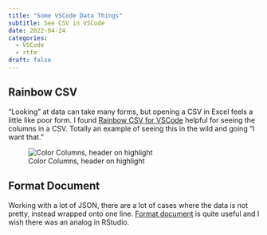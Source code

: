 ```yaml
---
title: "Some VSCode Data Things"
subtitle: See CSV in VSCode
date: 2022-04-24
categories:
  - VSCode
  - rtfm
draft: false
---
```



## Rainbow CSV

"Looking" at data can take many forms, but opening a CSV in Excel feels a little like poor form. I found [Rainbow CSV for VSCode](https://marketplace.visualstudio.com/items?itemName=mechatroner.rainbow-csv) helpful for seeing the columns in a CSV. Totally an example of seeing this in the wild and going "I want that."

![Color Columns, header on highlight](rainbow-csv.png)

## Format Document

Working with a lot of JSON, there are a lot of cases where the data is not pretty, instead wrapped onto one line. [Format document](https://code.visualstudio.com/docs/editor/codebasics#_formatting) is quite useful and I wish there was an analog in RStudio.